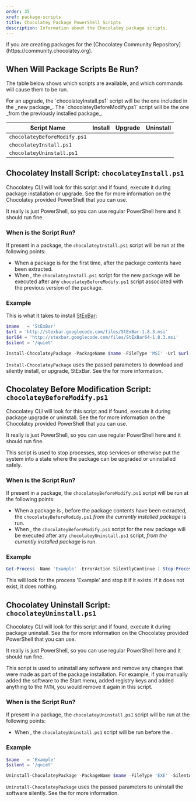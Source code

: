 ```yaml
---
order: 35
xref: package-scripts
title: Chocolatey Package PowerShell Scripts
description: Information about the Chocolatey package scripts.
---
```


<Callout type="warning">
    <Xref title="Additional rules apply" value="create-packages-for-ccr" /> if you are creating packages for the [Chocolatey Community Repository](https://community.chocolatey.org).
</Callout>

## When Will Package Scripts Be Run?

The table below shows which scripts are available, and which commands will cause them to be run.

<Callout type="info">
    For an upgrade, the `chocolateyInstall.ps1` script will be the one included in the _new package_. The `chocolateyBeforeModify.ps1` script will be the one _from the previously installed package_.
</Callout>

Script Name                                      | Install | Upgrade | Uninstall
-------------------------------------------------|---------|---------|----------
`chocolateyBeforeModify.ps1`                     |                                   | <i class="fa-solid fa-check"></i> | <i class="fa-solid fa-check"></i>
`chocolateyInstall.ps1`                          | <i class="fa-solid fa-check"></i> | <i class="fa-solid fa-check"></i> |
`chocolateyUninstall.ps1`                        |                                   |                                   | <i class="fa-solid fa-check"></i>

## Chocolatey Install Script: `chocolateyInstall.ps1`

Chocolatey CLI will look for this script and if found, execute it during package installation or upgrade. See the <Xref title="Chocolatey PowerShell reference" value="powershell-reference" /> for more information on the Chocolatey provided PowerShell that you can use.

It really is just PowerShell, so you can use regular PowerShell here and it should run fine.

### When is the Script Run?

If present in a package, the `chocolateyInstall.ps1` script will be run at the following points:

- When a package is <Xref title="installed" value="choco-command-install" /> for the first time, after the package contents have been extracted.
- When <Xref title="upgrading" value="choco-command-upgrade" />, the `chocolateyInstall.ps1` script for the new package will be executed after any `chocolateyBeforeModify.ps1` script associated with the previous version of the package.

### Example

This is what it takes to install [StExBar](https://community.chocolatey.org/packages/stexbar):

```powershell
$name   = 'StExBar'
$url = 'http://stexbar.googlecode.com/files/StExBar-1.8.3.msi'
$url64 = 'http://stexbar.googlecode.com/files/StExBar64-1.8.3.msi'
$silent = '/quiet'

Install-ChocolateyPackage -PackageName $name -FileType 'MSI' -Url $url -Url64Bit $url64 -SilentArgs $silent
```

`Install-ChocolateyPackage` uses the passed parameters to download and silently install, or upgrade, StExBar. See the <Xref title="PowerShell reference" value="install-chocolateypackage" /> for more information.

## Chocolatey Before Modification Script: `chocolateyBeforeModify.ps1`

Chocolatey CLI will look for this script and if found, execute it during package upgrade or uninstall. See the <Xref title="Chocolatey PowerShell reference" value="powershell-reference" /> for more information on the Chocolatey provided PowerShell that you can use.

It really is just PowerShell, so you can use regular PowerShell here and it should run fine.

This script is used to stop processes, stop services or otherwise put the system into a state where the package can be upgraded or uninstalled safely.

### When is the Script Run?

If present in a package, the `chocolateyBeforeModify.ps1` script will be run at the following points:

- When a package is <Xref title="upgraded" value="choco-command-upgrade" />, before the package contents have been extracted, the `chocolateyBeforeModidy.ps1` _from the currently installed package_ is run.
- When <Xref title="uninstalling" value="choco-command-uninstall" />, the `chocolateyBeforeModify.ps1` script for the new package will be executed after any `chocolateyUninstall.ps1` script, _from the currently installed package_ is run.

### Example

```powershell
Get-Process -Name 'Example' -ErrorAction SilentlyContinue | Stop-Process
```

This will look for the process 'Example' and stop it if it exists. If it does not exist, it does nothing.

## Chocolatey Uninstall Script: `chocolateyUninstall.ps1`

Chocolatey CLI will look for this script and if found, execute it during package uninstall. See the <Xref title="Chocolatey PowerShell reference" value="powershell-reference" /> for more information on the Chocolatey provided PowerShell that you can use.

It really is just PowerShell, so you can use regular PowerShell here and it should run fine.

This script is used to uninstall any software and remove any changes that were made as part of the package installation. For example, if you manually added the software to the Start menu, added registry keys and added anything to the `PATH`, you would remove it again in this script.

### When is the Script Run?

If present in a package, the `chocolateyUninstall.ps1` script will be run at the following points:

- When <Xref title="uninstalling" value="choco-command-uninstall" />, the `chocolateyUninstall.ps1` script will be run before the <Xref title="Chocolatey Automatic Uninstaller" value="faqs" anchor="how-do-i-skip-the-automatic-uninstaller" />.

### Example

```powershell
$name   = 'Example'
$silent = '/quiet'

Uninstall-ChocolateyPackage -PackageName $name -FileType 'EXE' -SilentArgs $silent -ValidExitCodes @(0, 1603)
```

`Uninstall-ChocolateyPackage` uses the passed parameters to uninstall the software silently. See the <Xref title="PowerShell reference" value="uninstall-chocolateypackage" /> for more information.


